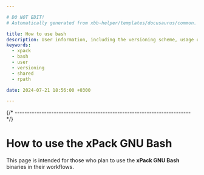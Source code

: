 ```yaml
---

# DO NOT EDIT!
# Automatically generated from xbb-helper/templates/docusaurus/common.

title: How to use bash
description: User information, including the versioning scheme, usage of shared libraries, and RPATH configuration on GNU/Linux.
keywords:
  - xpack
  - bash
  - user
  - versioning
  - shared
  - rpath

date: 2024-07-21 18:56:00 +0300

---
```




{/* ------------------------------------------------------------------------ */}

# How to use the xPack GNU Bash

This page is intended for those who plan
to use the **xPack GNU Bash** binaries in their workflows.

<Versioning/>

<LibrariesAndRpath/>

<More/>

<UseInTesting/>
